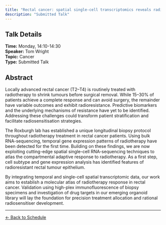 ```yaml
---
title: "Rectal cancer: spatial single-cell transcriptomics reveals radiotherapy resistance features across the crypt architecture"
description: "Submitted Talk"
---
```


## Talk Details

**Time:** Monday, 14:10-14:30\
**Speaker:** Tom Wright\
**Topic:** Cancer\
**Type:** Submitted Talk

## Abstract

Locally advanced rectal cancer (T2–T4) is routinely treated with radiotherapy to shrink tumours before surgical removal. While 15–30% of patients achieve a complete response and can avoid surgery, the remainder have variable outcomes and exhibit radioresistance. Predictive biomarkers and the underlying mechanisms of resistance have yet to be identified. Addressing these challenges could transform patient stratification and facilitate radiosensitisation strategies.

The Roxburgh lab has established a unique longitudinal biopsy protocol throughout radiotherapy treatment in rectal cancer patients. Using bulk RNA-sequencing, temporal gene expression patterns of radiotherapy have been detected for the first time. Building on these findings, we are now exploiting cutting-edge spatial single-cell RNA-sequencing techniques to atlas the compartmental adaptive response to radiotherapy. As a first step, cell subtype and gene expression analysis has identified features of radioresistant rectal tumour epithelium.

By integrating temporal and single-cell spatial transcriptomic data, our work aims to establish a molecular atlas of radiotherapy response in rectal cancer. Validation using high-plex immunofluorescence of biopsy specimens and investigation of drug targets in our emerging organoid library will lay the foundation for precision treatment allocation and rational radiosensitiser development.

------------------------------------------------------------------------

[← Back to Schedule](../schedule.html)
